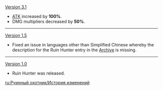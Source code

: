 {{Change History/Header}}
[[Version 3.1]]
* [[ATK]] increased by '''100%'''.
* DMG multipliers decreased by '''50%'''.
----
[[Version 1.5]]
* Fixed an issue in languages other than Simplified Chinese whereby the description for the Ruin Hunter entry in the [[Archive]] is missing.
----
[[Version 1.0]]
* Ruin Hunter was released.
<noinclude>


[[ru:Руинный охотник/История изменений]]
</noinclude>